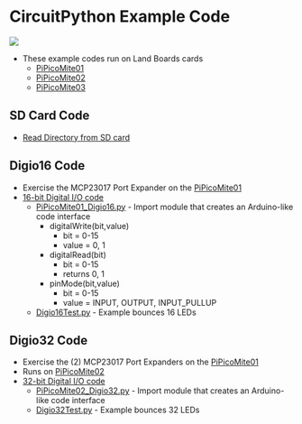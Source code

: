 = CircuitPython Example Code =

<img src="http://land-boards.com/blwiki/images/1/15/PiPicoMite01_Rev2_P18315-720px.jpg"></img>

* These example codes run on Land Boards cards
** [http://land-boards.com/blwiki/index.php?title=PiPicoMite01 PiPicoMite01]
** [http://land-boards.com/blwiki/index.php?title=PiPicoMite02 PiPicoMite02]
** [http://land-boards.com/blwiki/index.php?title=PiPicoMite03 PiPicoMite03]

== SD Card Code ==

* [https://github.com/land-boards/RasPiPico/tree/main/CircuitPython/CircuitPython_Code/SD_Card Read Directory from SD card]

== Digio16 Code ==

* Exercise the MCP23017 Port Expander on the [http://land-boards.com/blwiki/index.php?title=PiPicoMite01 PiPicoMite01]
* [https://github.com/land-boards/RasPiPico/tree/main/CircuitPython/CircuitPython_Code/digio16 16-bit Digital I/O code]
** [https://github.com/land-boards/RasPiPico/blob/main/CircuitPython/CircuitPython_Code/digio16/PiPicoMite01_Digio16.py PiPicoMite01_Digio16.py] - Import module that creates an Arduino-like code interface
*** digitalWrite(bit,value)
**** bit = 0-15
**** value = 0, 1
*** digitalRead(bit)
**** bit = 0-15
**** returns 0, 1
*** pinMode(bit,value)
**** bit = 0-15
**** value = INPUT, OUTPUT, INPUT_PULLUP
** [https://github.com/land-boards/RasPiPico/blob/main/CircuitPython/CircuitPython_Code/digio16/Digio16Test.py Digio16Test.py] - Example bounces 16 LEDs

== Digio32 Code ==

* Exercise the (2) MCP23017 Port Expanders on the [http://land-boards.com/blwiki/index.php?title=PiPicoMite01 PiPicoMite01]
* Runs on [http://land-boards.com/blwiki/index.php?title=PiPicoMite02 PiPicoMite02]
* [https://github.com/land-boards/RasPiPico/tree/main/CircuitPython/CircuitPython_Code/digio32 32-bit Digital I/O code]
** [https://github.com/land-boards/RasPiPico/blob/main/CircuitPython/CircuitPython_Code/digio32/PiPicoMite02_Digio32.py PiPicoMite02_Digio32.py] - Import module that creates an Arduino-like code interface
** [https://github.com/land-boards/RasPiPico/blob/main/CircuitPython/CircuitPython_Code/digio32/Digio32Test.py Digio32Test.py] - Example bounces 32 LEDs
